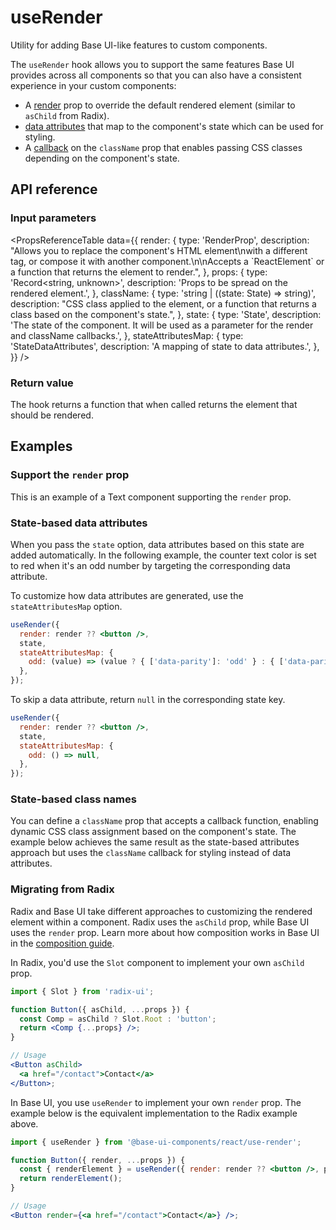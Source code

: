 # useRender

<Subtitle>Utility for adding Base UI-like features to custom components.</Subtitle>
<Meta name="description" content="Utility for adding Base UI-like features to custom components." />

The `useRender` hook allows you to support the same features Base UI provides across all components so that you can also have a consistent experience in your custom components:

- A [render](/react/handbook/composition) prop to override the default rendered element (similar to `asChild` from Radix).
- [data attributes](https://base-ui.com/react/handbook/styling#data-attributes) that map to the component's state which can be used for styling.
- A [callback](/react/handbook/styling#css-classes) on the `className` prop that enables passing CSS classes depending on the component's state.

## API reference

### Input parameters

<PropsReferenceTable
  data={{
    render: {
      type: 'RenderProp<State>',
      description:
        "Allows you to replace the component's HTML element\nwith a different tag, or compose it with another component.\n\nAccepts a \`ReactElement\` or a function that returns the element to render.",
    },
    props: {
      type: 'Record<string, unknown>',
      description: 'Props to be spread on the rendered element.',
    },
    className: {
      type: 'string | ((state: State) => string)',
      description:
        "CSS class applied to the element, or a function that returns a class based on the component's state.",
    },
    state: {
      type: 'State',
      description:
        'The state of the component. It will be used as a parameter for the render and className callbacks.',
    },
    stateAttributesMap: {
      type: 'StateDataAttributes<State>',
      description: 'A mapping of state to data attributes.',
    },
  }}
/>

### Return value

The hook returns a function that when called returns the element that should be rendered.

## Examples

### Support the `render` prop

This is an example of a Text component supporting the `render` prop.

<Demo path="./demos/render" />

### State-based data attributes

When you pass the `state` option, data attributes based on this state are added automatically. In the following example, the counter text color is set to red when it's an odd number by targeting the corresponding data attribute.

<Demo path="./demos/data-attributes" />

To customize how data attributes are generated, use the `stateAttributesMap` option.

```jsx {4-6} title="Customizing data attributes"
useRender({
  render: render ?? <button />,
  state,
  stateAttributesMap: {
    odd: (value) => (value ? { ['data-parity']: 'odd' } : { ['data-parity']: 'even' }),
  },
});
```

To skip a data attribute, return `null` in the corresponding state key.

```jsx {5} title="Skipping data attributes"
useRender({
  render: render ?? <button />,
  state,
  stateAttributesMap: {
    odd: () => null,
  },
});
```

### State-based class names

You can define a `className` prop that accepts a callback function, enabling dynamic CSS class assignment based on the component's state. The example below achieves the same result as the state-based attributes approach but uses the `className` callback for styling instead of data attributes.

<Demo path="./demos/class-name" />

### Migrating from Radix

Radix and Base UI take different approaches to customizing the rendered element within a component. Radix uses the `asChild` prop, while Base UI uses the `render` prop. Learn more about how composition works in Base UI in the [composition guide](/react/handbook/composition).

In Radix, you'd use the `Slot` component to implement your own `asChild` prop.

```jsx title="Custom asChild prop with Radix"
import { Slot } from 'radix-ui';

function Button({ asChild, ...props }) {
  const Comp = asChild ? Slot.Root : 'button';
  return <Comp {...props} />;
}

// Usage
<Button asChild>
  <a href="/contact">Contact</a>
</Button>;
```

In Base UI, you use `useRender` to implement your own `render` prop. The example below is the equivalent implementation to the Radix example above.

```jsx title="Custom render prop with Base UI"
import { useRender } from '@base-ui-components/react/use-render';

function Button({ render, ...props }) {
  const { renderElement } = useRender({ render: render ?? <button />, props });
  return renderElement();
}

// Usage
<Button render={<a href="/contact">Contact</a>} />;
```
